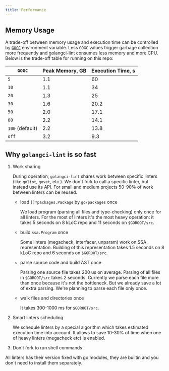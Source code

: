 ```yaml
---
title: Performance
---
```


## Memory Usage

A trade-off between memory usage and execution time can be controlled by [`GOGC`](https://pkg.go.dev/runtime#hdr-Environment_Variables) environment variable.
Less `GOGC` values trigger garbage collection more frequently and golangci-lint consumes less memory and more CPU. Below is the trade-off table for running on this repo:

| `GOGC`          | Peak Memory, GB | Execution Time, s |
| --------------- | --------------- | ----------------- |
| `5`             | 1.1             | 60                |
| `10`            | 1.1             | 34                |
| `20`            | 1.3             | 25                |
| `30`            | 1.6             | 20.2              |
| `50`            | 2.0             | 17.1              |
| `80`            | 2.2             | 14.1              |
| `100` (default) | 2.2             | 13.8              |
| `off`           | 3.2             | 9.3               |

## Why `golangci-lint` is so fast

1. Work sharing

   During operation, `golangci-lint` shares work between specific linters (like `golint`, `govet`, etc.).
   We don't fork to call a specific linter, but instead use its API.
   For small and medium projects 50-90% of work between linters can be reused.

   - load `[]*packages.Package` by `go/packages` once

     We load program (parsing all files and type-checking) only once for all linters. For the most of linters
     it's the most heavy operation: it takes 5 seconds on 8 kLoC repo and 11 seconds on `$GOROOT/src`.

   - build `ssa.Program` once

     Some linters (megacheck, interfacer, unparam) work on SSA representation.
     Building of this representation takes 1.5 seconds on 8 kLoC repo and 6 seconds on `$GOROOT/src`.

   - parse source code and build AST once

     Parsing one source file takes 200 us on average. Parsing of all files in `$GOROOT/src` takes 2 seconds.
     Currently we parse each file more than once because it's not the bottleneck. But we already save a lot of
     extra parsing. We're planning to parse each file only once.

   - walk files and directories once

     It takes 300-1000 ms for `$GOROOT/src`.

2. Smart linters scheduling

   We schedule linters by a special algorithm which takes estimated execution time into account. It allows
   to save 10-30% of time when one of heavy linters (megacheck etc) is enabled.

3. Don't fork to run shell commands

All linters has their version fixed with go modules, they are builtin
and you don't need to install them separately.
